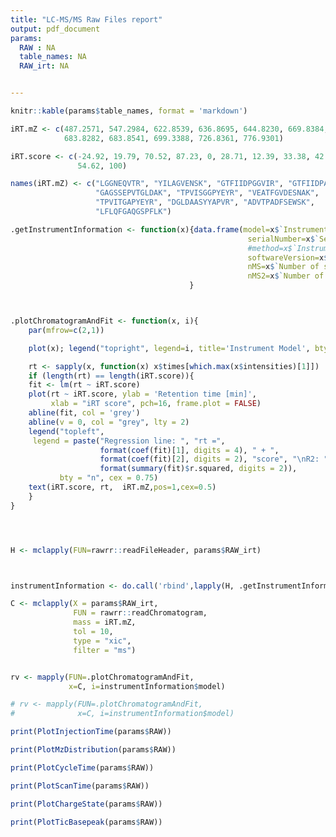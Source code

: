 ```yaml
---
title: "LC-MS/MS Raw Files report"
output: pdf_document
params:
  RAW : NA
  table_names: NA
  RAW_irt: NA


---
```



```r

knitr::kable(params$table_names, format = 'markdown')
```
\newpage

```r
iRT.mZ <- c(487.2571, 547.2984, 622.8539, 636.8695, 644.8230, 669.8384,
            683.8282, 683.8541, 699.3388, 726.8361, 776.9301)

iRT.score <- c(-24.92, 19.79, 70.52, 87.23, 0, 28.71, 12.39, 33.38, 42.26,
               54.62, 100)

names(iRT.mZ) <- c("LGGNEQVTR", "YILAGVENSK", "GTFIIDPGGVIR", "GTFIIDPAAVIR",
                   "GAGSSEPVTGLDAK", "TPVISGGPYEYR", "VEATFGVDESNAK",
                   "TPVITGAPYEYR", "DGLDAASYYAPVR", "ADVTPADFSEWSK",
                   "LFLQFGAQGSPFLK")
```

```r


.getInstrumentInformation <- function(x){data.frame(model=x$`Instrument model`,
                                                     serialNumber=x$`Serial number`,
                                                     #method=x$`Instrument method`,
                                                     softwareVersion=x$`Software version`,
                                                     nMS=x$`Number of scans`,
                                                     nMS2=x$`Number of ms2 scans`)
                                        }



.plotChromatogramAndFit <- function(x, i){
    par(mfrow=c(2,1))

    plot(x); legend("topright", legend=i, title='Instrument Model', bty = "n", cex=0.75)

    rt <- sapply(x, function(x) x$times[which.max(x$intensities)[1]])
    if (length(rt) == length(iRT.score)){
    fit <- lm(rt ~ iRT.score)
    plot(rt ~ iRT.score, ylab = 'Retention time [min]',
         xlab = "iRT score", pch=16, frame.plot = FALSE)
    abline(fit, col = 'grey')
    abline(v = 0, col = "grey", lty = 2)
    legend("topleft",
     legend = paste("Regression line: ", "rt =",
                    format(coef(fit)[1], digits = 4), " + ",
                    format(coef(fit)[2], digits = 2), "score", "\nR2: ",
                    format(summary(fit)$r.squared, digits = 2)),
           bty = "n", cex = 0.75)
    text(iRT.score, rt,  iRT.mZ,pos=1,cex=0.5)
    }
}




H <- mclapply(FUN=rawrr::readFileHeader, params$RAW_irt)



instrumentInformation <- do.call('rbind',lapply(H, .getInstrumentInformation))

```



```r
C <- mclapply(X = params$RAW_irt,
              FUN = rawrr::readChromatogram,
              mass = iRT.mZ,
              tol = 10,
              type = "xic",
              filter = "ms")


rv <- mapply(FUN=.plotChromatogramAndFit,
             x=C, i=instrumentInformation$model)

# rv <- mapply(FUN=.plotChromatogramAndFit,
#              x=C, i=instrumentInformation$model)

```


\newpage
```r

print(PlotInjectionTime(params$RAW))
```

\newpage

```r
print(PlotMzDistribution(params$RAW))
```

\newpage

```r

print(PlotCycleTime(params$RAW))


```

\newpage

```r

print(PlotScanTime(params$RAW))


```

\newpage

```r
print(PlotChargeState(params$RAW))


```

\newpage

```r

print(PlotTicBasepeak(params$RAW))



```

